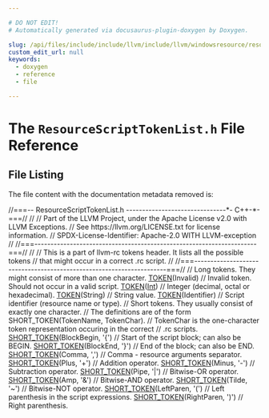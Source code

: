 ```yaml
---

# DO NOT EDIT!
# Automatically generated via docusaurus-plugin-doxygen by Doxygen.

slug: /api/files/include/include/llvm/include/llvm/windowsresource/resourcescripttokenlist-h
custom_edit_url: null
keywords:
  - doxygen
  - reference
  - file

---
```





# The `ResourceScriptTokenList.h` File Reference

<DoxygenPage pluginConfig={pluginConfig}>




## File Listing

The file content with the documentation metadata removed is:

<ProgramListing>

<Link id="l00001" /><CodeLine lineNumber="1"><Highlight kind="comment">//===-- ResourceScriptTokenList.h -------------------------------&#42;- C++-&#42;-===//</Highlight><Highlight kind="normal"></Highlight></CodeLine>
<Link id="l00002" /><CodeLine lineNumber="2"><Highlight kind="normal"></Highlight><Highlight kind="comment">//</Highlight><Highlight kind="normal"></Highlight></CodeLine>
<Link id="l00003" /><CodeLine lineNumber="3"><Highlight kind="normal"></Highlight><Highlight kind="comment">// Part of the LLVM Project, under the Apache License v2.0 with LLVM Exceptions.</Highlight><Highlight kind="normal"></Highlight></CodeLine>
<Link id="l00004" /><CodeLine lineNumber="4"><Highlight kind="normal"></Highlight><Highlight kind="comment">// See https://llvm.org/LICENSE.txt for license information.</Highlight><Highlight kind="normal"></Highlight></CodeLine>
<Link id="l00005" /><CodeLine lineNumber="5"><Highlight kind="normal"></Highlight><Highlight kind="comment">// SPDX-License-Identifier: Apache-2.0 WITH LLVM-exception</Highlight><Highlight kind="normal"></Highlight></CodeLine>
<Link id="l00006" /><CodeLine lineNumber="6"><Highlight kind="normal"></Highlight><Highlight kind="comment">//</Highlight><Highlight kind="normal"></Highlight></CodeLine>
<Link id="l00007" /><CodeLine lineNumber="7"><Highlight kind="normal"></Highlight><Highlight kind="comment">//===---------------------------------------------------------------------===//</Highlight><Highlight kind="normal"></Highlight></CodeLine>
<Link id="l00008" /><CodeLine lineNumber="8"><Highlight kind="normal"></Highlight><Highlight kind="comment">//</Highlight><Highlight kind="normal"></Highlight></CodeLine>
<Link id="l00009" /><CodeLine lineNumber="9"><Highlight kind="normal"></Highlight><Highlight kind="comment">// This is a part of llvm-rc tokens header. It lists all the possible tokens</Highlight><Highlight kind="normal"></Highlight></CodeLine>
<Link id="l00010" /><CodeLine lineNumber="10"><Highlight kind="normal"></Highlight><Highlight kind="comment">// that might occur in a correct .rc script.</Highlight><Highlight kind="normal"></Highlight></CodeLine>
<Link id="l00011" /><CodeLine lineNumber="11"><Highlight kind="normal"></Highlight><Highlight kind="comment">//</Highlight><Highlight kind="normal"></Highlight></CodeLine>
<Link id="l00012" /><CodeLine lineNumber="12"><Highlight kind="normal"></Highlight><Highlight kind="comment">//===---------------------------------------------------------------------===//</Highlight><Highlight kind="normal"></Highlight></CodeLine>
<Link id="l00013" /><CodeLine lineNumber="13"><Highlight kind="normal"></Highlight></CodeLine>
<Link id="l00014" /><CodeLine lineNumber="14"><Highlight kind="normal"></Highlight></CodeLine>
<Link id="l00015" /><CodeLine lineNumber="15"><Highlight kind="normal"></Highlight><Highlight kind="comment">// Long tokens. They might consist of more than one character.</Highlight><Highlight kind="normal"></Highlight></CodeLine>
<Link id="l00016" /><CodeLine lineNumber="16"><Highlight kind="normal"><a href="/docs/api/files/include/include/llvm/include/llvm/windowsresource/resourcescripttoken-h/#a19b22269edb285d6af9f6408f276302a">TOKEN</a>(Invalid)      </Highlight><Highlight kind="comment">// Invalid token. Should not occur in a valid script.</Highlight><Highlight kind="normal"></Highlight></CodeLine>
<Link id="l00017" /><CodeLine lineNumber="17"><Highlight kind="normal"><a href="/docs/api/files/include/include/llvm/include/llvm/windowsresource/resourcescripttoken-h/#a19b22269edb285d6af9f6408f276302a">TOKEN</a>(<a href="/docs/api/files/lib/lib/analysis/targetlibraryinfo-cpp/#aca185e6d0e9f423dbb24440206454872a637b69dea56f804278aa50e975337e01">Int</a>)          </Highlight><Highlight kind="comment">// Integer (decimal, octal or hexadecimal).</Highlight><Highlight kind="normal"></Highlight></CodeLine>
<Link id="l00018" /><CodeLine lineNumber="18"><Highlight kind="normal"><a href="/docs/api/files/include/include/llvm/include/llvm/windowsresource/resourcescripttoken-h/#a19b22269edb285d6af9f6408f276302a">TOKEN</a>(String)       </Highlight><Highlight kind="comment">// String value.</Highlight><Highlight kind="normal"></Highlight></CodeLine>
<Link id="l00019" /><CodeLine lineNumber="19"><Highlight kind="normal"><a href="/docs/api/files/include/include/llvm/include/llvm/windowsresource/resourcescripttoken-h/#a19b22269edb285d6af9f6408f276302a">TOKEN</a>(Identifier)   </Highlight><Highlight kind="comment">// Script identifier (resource name or type).</Highlight><Highlight kind="normal"></Highlight></CodeLine>
<Link id="l00020" /><CodeLine lineNumber="20"><Highlight kind="normal"></Highlight></CodeLine>
<Link id="l00021" /><CodeLine lineNumber="21"><Highlight kind="normal"></Highlight><Highlight kind="comment">// Short tokens. They usually consist of exactly one character.</Highlight><Highlight kind="normal"></Highlight></CodeLine>
<Link id="l00022" /><CodeLine lineNumber="22"><Highlight kind="normal"></Highlight><Highlight kind="comment">// The definitions are of the form SHORT&#95;TOKEN(TokenName, TokenChar).</Highlight><Highlight kind="normal"></Highlight></CodeLine>
<Link id="l00023" /><CodeLine lineNumber="23"><Highlight kind="normal"></Highlight><Highlight kind="comment">// TokenChar is the one-character token representation occuring in the correct</Highlight><Highlight kind="normal"></Highlight></CodeLine>
<Link id="l00024" /><CodeLine lineNumber="24"><Highlight kind="normal"></Highlight><Highlight kind="comment">// .rc scripts.</Highlight><Highlight kind="normal"></Highlight></CodeLine>
<Link id="l00025" /><CodeLine lineNumber="25"><Highlight kind="normal"><a href="/docs/api/files/include/include/llvm/include/llvm/windowsresource/resourcescripttoken-h/#afe185ba9ac61b35559604975d103fc70">SHORT&#95;TOKEN</a>(BlockBegin, </Highlight><Highlight kind="charliteral">&#39;&#123;&#39;</Highlight><Highlight kind="normal">)   </Highlight><Highlight kind="comment">// Start of the script block; can also be BEGIN.</Highlight><Highlight kind="normal"></Highlight></CodeLine>
<Link id="l00026" /><CodeLine lineNumber="26"><Highlight kind="normal"><a href="/docs/api/files/include/include/llvm/include/llvm/windowsresource/resourcescripttoken-h/#afe185ba9ac61b35559604975d103fc70">SHORT&#95;TOKEN</a>(BlockEnd, </Highlight><Highlight kind="charliteral">&#39;&#125;&#39;</Highlight><Highlight kind="normal">)     </Highlight><Highlight kind="comment">// End of the block; can also be END.</Highlight><Highlight kind="normal"></Highlight></CodeLine>
<Link id="l00027" /><CodeLine lineNumber="27"><Highlight kind="normal"><a href="/docs/api/files/include/include/llvm/include/llvm/windowsresource/resourcescripttoken-h/#afe185ba9ac61b35559604975d103fc70">SHORT&#95;TOKEN</a>(Comma, </Highlight><Highlight kind="charliteral">&#39;,&#39;</Highlight><Highlight kind="normal">)        </Highlight><Highlight kind="comment">// Comma - resource arguments separator.</Highlight><Highlight kind="normal"></Highlight></CodeLine>
<Link id="l00028" /><CodeLine lineNumber="28"><Highlight kind="normal"><a href="/docs/api/files/include/include/llvm/include/llvm/windowsresource/resourcescripttoken-h/#afe185ba9ac61b35559604975d103fc70">SHORT&#95;TOKEN</a>(Plus, </Highlight><Highlight kind="charliteral">&#39;+&#39;</Highlight><Highlight kind="normal">)         </Highlight><Highlight kind="comment">// Addition operator.</Highlight><Highlight kind="normal"></Highlight></CodeLine>
<Link id="l00029" /><CodeLine lineNumber="29"><Highlight kind="normal"><a href="/docs/api/files/include/include/llvm/include/llvm/windowsresource/resourcescripttoken-h/#afe185ba9ac61b35559604975d103fc70">SHORT&#95;TOKEN</a>(Minus, </Highlight><Highlight kind="charliteral">&#39;-&#39;</Highlight><Highlight kind="normal">)        </Highlight><Highlight kind="comment">// Subtraction operator.</Highlight><Highlight kind="normal"></Highlight></CodeLine>
<Link id="l00030" /><CodeLine lineNumber="30"><Highlight kind="normal"><a href="/docs/api/files/include/include/llvm/include/llvm/windowsresource/resourcescripttoken-h/#afe185ba9ac61b35559604975d103fc70">SHORT&#95;TOKEN</a>(Pipe, </Highlight><Highlight kind="charliteral">&#39;|&#39;</Highlight><Highlight kind="normal">)         </Highlight><Highlight kind="comment">// Bitwise-OR operator.</Highlight><Highlight kind="normal"></Highlight></CodeLine>
<Link id="l00031" /><CodeLine lineNumber="31"><Highlight kind="normal"><a href="/docs/api/files/include/include/llvm/include/llvm/windowsresource/resourcescripttoken-h/#afe185ba9ac61b35559604975d103fc70">SHORT&#95;TOKEN</a>(Amp, </Highlight><Highlight kind="charliteral">&#39;&amp;&#39;</Highlight><Highlight kind="normal">)          </Highlight><Highlight kind="comment">// Bitwise-AND operator.</Highlight><Highlight kind="normal"></Highlight></CodeLine>
<Link id="l00032" /><CodeLine lineNumber="32"><Highlight kind="normal"><a href="/docs/api/files/include/include/llvm/include/llvm/windowsresource/resourcescripttoken-h/#afe185ba9ac61b35559604975d103fc70">SHORT&#95;TOKEN</a>(Tilde, </Highlight><Highlight kind="charliteral">&#39;~&#39;</Highlight><Highlight kind="normal">)        </Highlight><Highlight kind="comment">// Bitwise-NOT operator.</Highlight><Highlight kind="normal"></Highlight></CodeLine>
<Link id="l00033" /><CodeLine lineNumber="33"><Highlight kind="normal"><a href="/docs/api/files/include/include/llvm/include/llvm/windowsresource/resourcescripttoken-h/#afe185ba9ac61b35559604975d103fc70">SHORT&#95;TOKEN</a>(LeftParen, </Highlight><Highlight kind="charliteral">&#39;(&#39;</Highlight><Highlight kind="normal">)    </Highlight><Highlight kind="comment">// Left parenthesis in the script expressions.</Highlight><Highlight kind="normal"></Highlight></CodeLine>
<Link id="l00034" /><CodeLine lineNumber="34"><Highlight kind="normal"><a href="/docs/api/files/include/include/llvm/include/llvm/windowsresource/resourcescripttoken-h/#afe185ba9ac61b35559604975d103fc70">SHORT&#95;TOKEN</a>(RightParen, </Highlight><Highlight kind="charliteral">&#39;)&#39;</Highlight><Highlight kind="normal">)   </Highlight><Highlight kind="comment">// Right parenthesis.</Highlight><Highlight kind="normal"></Highlight></CodeLine>

</ProgramListing>


</DoxygenPage>
